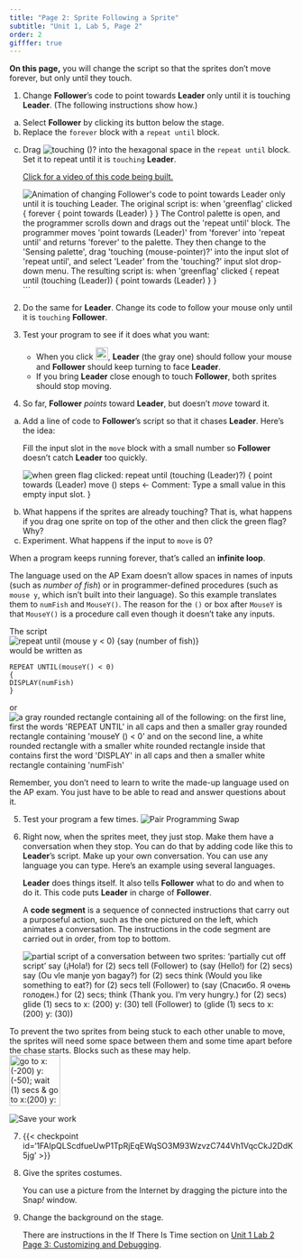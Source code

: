 ```yaml
---
title: "Page 2: Sprite Following a Sprite"
subtitle: "Unit 1, Lab 5, Page 2"
order: 2
gifffer: true
---
```


::: learn
**On this page,** you will change the script so that the sprites don't move forever, but only until they touch.
:::

::::::: {#first .forYouToDo}

(@)  Change **Follower**'s code to point towards **Leader** only until it is touching **Leader**. (The following instructions show how.)

<ol type="a" class="ms-4">

<li>Select **Follower** by clicking its button below the stage.</li>

<li>Replace the `forever` block with a `repeat until` block.</li>

<li>

Drag <img src="/img/blocks/touching.png" title="touching ()?" alt="touching ()?"/> into the hexagonal space in the `repeat until` block. Set it to repeat until it is `touching` **Leader**.<br />

:::::: endnote
<a href="#hint-touching" data-bs-toggle="collapse" title="Click for a video of this code being built.">Click for a video of this code being built.</a>

::::: {#hint-touching .collapse}

<img src="/img/1-introduction/replacing-code.gif" alt="Animation of changing Follower's code to point towards Leader only until it is touching Leader. The original script is:
when 'greenflag' clicked {
forever {
point towards (Leader)
}
}
The Control palette is open, and the programmer scrolls down and drags out the 'repeat until' block. The programmer moves 'point towards (Leader)' from 'forever' into 'repeat until' and returns 'forever' to the palette. They then change to the 'Sensing palette', drag 'touching (mouse-pointer)?' into the input slot of 'repeat until', and select 'Leader' from the 'touching?' input slot drop-down menu. The resulting script is:
when 'greenflag' clicked {
repeat until (touching (Leader)) {
point towards (Leader)
}
}" title="Animation of changing Follower's code to point towards Leader only until it is touching Leader. The original script is:
when 'greenflag' clicked {
forever {
point towards (Leader)
}
}
The Control palette is open, and the programmer scrolls down and drags out the 'repeat until' block. The programmer moves 'point towards (Leader)' from 'forever' into 'repeat until' and returns 'forever' to the palette. They then change to the 'Sensing palette', drag 'touching (mouse-pointer)?' into the input slot of 'repeat until', and select 'Leader' from the 'touching?' input slot drop-down menu. The resulting script is:
when 'greenflag' clicked {
repeat until (touching (Leader)) {
point towards (Leader)
}
}" />
```

:::::
::::::

</li>

</ol>

(@)  Do the same for **Leader**. Change its code to follow your mouse only until it is `touching` **Follower**.

(@)  Test your program to see if it does what you want:
    - When you click <img src="/img/1-introduction/green-flag_button.png" title="green-flag button" alt="green-flag button" style="height:1.6em;"/>, **Leader** (the gray one) should follow your mouse and **Follower** should keep turning to face **Leader**.
    - If you bring **Leader** close enough to touch **Follower**, both sprites should stop moving.

(@)  So far, **Follower** <em>points </em>toward **Leader**, but doesn't <em>move</em> toward it.\

<ol type="a" class="ms-4">

<li>

Add a line of code to **Follower**'s script so that it chases **Leader**. Here's the idea:

::: sidenote
Fill the input slot in the `move` block with a small number so **Follower** doesn't catch **Leader** too quickly.
:::

<img src="/img/1-introduction/move-tiny.png" title="when green flag clicked:
repeat until (touching (Leader)?)
{
point towards (Leader)
move () steps ← Comment: Type a small value in this empty input slot.
}" alt="when green flag clicked:
repeat until (touching (Leader)?)
{
point towards (Leader)
move () steps ← Comment: Type a small value in this empty input slot.
}" class="ms-4"/>

</li>

<li>What happens if the sprites are already touching? That is, what happens if you drag one sprite on top of the other and then click the green flag? Why?</li>

<li>Experiment. What happens if the input to `move` is 0?</li>

</ol>

::: vocabFullWidth
When a program keeps running forever, that's called an **infinite loop**.
:::

</li>

</ol>

:::::::

::::::: examFullWidth


::: sidenoteBig

The language used on the AP Exam doesn't allow spaces in names of inputs (such as <var>number of fish</var>) or in programmer-defined procedures (such as `mouse y`, which isn't built into their language). So this example translates them to `numFish` and `MouseY()`. The reason for the `()` or box after `MouseY` is that `MouseY()` is a procedure call even though it doesn't take any inputs.

:::

The script<br /> <img src="/img/1-introduction/example-repeat-until.png" title="repeat until (mouse y &lt; 0) {say (number of fish)}" alt="repeat until (mouse y &lt; 0) {say (number of fish)}" class="ms-4"/><br /> would be written as

::: ms-4

    REPEAT UNTIL(mouseY() < 0)
    {
    DISPLAY(numFish)
    }

:::

or <img src="/img/1-introduction/repeat-until-blocktran.png" title="a gray rounded rectangle containing all of the following: on the first line, first the words &apos;REPEAT UNTIL&apos; in all caps and then a smaller gray rounded rectangle containing &apos;mouseY () &lt; 0&apos; and on the second line, a white rounded rectangle with a smaller white rounded rectangle inside that contains first the word &apos;DISPLAY&apos; in all caps and then a smaller white rectangle containing &apos;numFish&apos;" alt="a gray rounded rectangle containing all of the following: on the first line, first the words &apos;REPEAT UNTIL&apos; in all caps and then a smaller gray rounded rectangle containing &apos;mouseY () &lt; 0&apos; and on the second line, a white rounded rectangle with a smaller white rounded rectangle inside that contains first the word &apos;DISPLAY&apos; in all caps and then a smaller white rectangle containing &apos;numFish&apos;" class="inline"/>

Remember, you don't need to learn to write the made-up language used on the AP exam. You just have to be able to read and answer questions about it.

:::::::

::::::: forYouToDo

(@) Test your program a few times.
    <img src="/img/icons/pair-programming-swap.png" title="Pair Programming Swap" alt="Pair Programming Swap" class="inline"/>

(@) Right now, when the sprites meet, they just stop. Make them have a conversation when they stop. You can do that by adding code like this to **Leader**'s script. Make up your own conversation. You can use any language you can type. Here's an example using several languages.

    ::: sidenoteBig
    **Leader** does things itself. It also tells **Follower** what to do and when to do it. This code puts **Leader** in charge of **Follower**.
    :::

    ::: vocab
    A **code segment** is a sequence of connected instructions that carry out a purposeful action, such as the one pictured on the left, which animates a conversation. The instructions in the code segment are carried out in order, from top to bottom.
    :::

    <img src="/img/1-introduction/simpledialogue-going-to-lunch.png" title="partial script of a conversation between two sprites:
    ‘partially cut off script’
    say (¡Hola!) for (2) secs
    tell (Follower) to (say (Hello!) for (2) secs)
    say (Ou vle manje yon bagay?) for (2) secs
    think (Would you like something to eat?) for (2) secs
    tell (Follower) to (say (Спасибо. Я очень голоден.) for (2) secs; think (Thank you. I’m very hungry.) for (2) secs)
    glide (1) secs to x: (200) y: (30)
    tell (Follower) to (glide (1) secs to x: (200) y: (30))" alt="partial script of a conversation between two sprites:
    ‘partially cut off script’
    say (¡Hola!) for (2) secs
    tell (Follower) to (say (Hello!) for (2) secs)
    say (Ou vle manje yon bagay?) for (2) secs
    think (Would you like something to eat?) for (2) secs
    tell (Follower) to (say (Спасибо. Я очень голоден.) for (2) secs; think (Thank you. I’m very hungry.) for (2) secs)
    glide (1) secs to x: (200) y: (30)
    tell (Follower) to (glide (1) secs to x: (200) y: (30))" class="inline"/>

::: endnote
To prevent the two sprites from being stuck to each other unable to move, the sprites will need some space between them and some time apart before the chase starts. Blocks such as these may help.<br /> <img src="/img/1-introduction/U1ImageVideoAddendum_img/U1L5p2-PuppySeparation.png" title="go to x:(-200) y:(-50); wait (1) secs &amp; go to x:(200) y:(-50); wait (1) secs" alt="go to x:(-200) y:(-50); wait (1) secs &amp; go to x:(200) y:(-50); wait (1) secs" class="ms-4" height="90"/>
:::

<img src="/img/icons/save-now.png" title="Save your work" alt="Save your work" class="inline"/>

(@) {{< checkpoint id='1FAIpQLScdfueUwP1TpRjEqEWqSO3M93WzvzC744Vh1VqcCkJ2DdK5jg' >}}

:::::::

::::::: ifTime

(@) Give the sprites costumes.

    ::: endnote
    You can use a picture from the Internet by dragging the picture into the Snap<em>!</em> window.
    :::

(@) Change the background on the stage.

    ::: endnote
    There are instructions in the If There Is Time section on <a href="/unit-1/lab-2/3-customizing.html" title="Unit 1 Lab 2 Page 3: Customizing and Debugging">Unit 1 Lab 2 Page 3: Customizing and Debugging</a>.
    :::
:::::::
